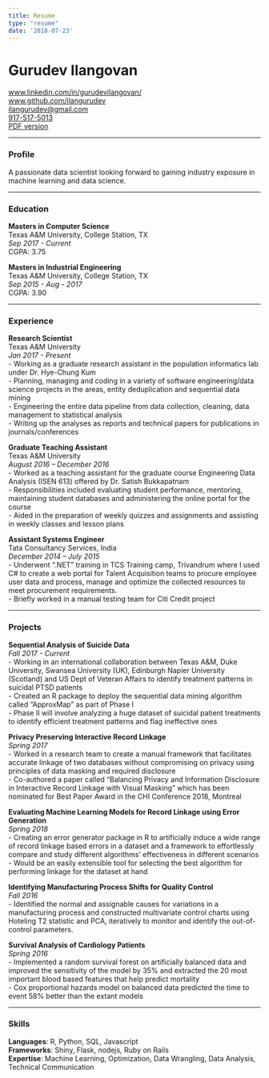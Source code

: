 ```yaml
---
title: Resume
type: "resume"
date: '2018-07-23'
---
```



# Gurudev Ilangovan

[www.linkedin.com/in/gurudevilangovan/](https://www.linkedin.com/in/gurudevilangovan/)    
[www.github.com/ilangurudev](https://www.github.com/ilangurudev")    
[ilangurudev@gmail.com](mailto:ilangurudev@gmail.com)    
[917-517-5013](tel:9175175013)    
<a href="https://drive.google.com/open?id=1x3RTYv7wBau9pH0Ds3PcKfj0Zgj8SB5n" target="_blank">PDF version</a>


---

### Profile      
A passionate data scientist looking forward to gaining industry exposure in machine learning and data science.

---

### Education
**Masters in Computer Science**   
Texas A&M University, College Station, TX  
*Sep 2017 - Current*  
CGPA: 3.75

**Masters in Industrial Engineering**  
Texas A&M University, College Station, TX  
*Sep 2015 - Aug - 2017*  
CGPA: 3.90

---

### Experience

**Research Scientist**  
Texas A&M University  
*Jan 2017 - Present*    
- Working as a graduate research assistant in the population informatics lab under Dr. Hye-Chung Kum    
- Planning, managing and coding in a variety of software engineering/data science projects in the areas, entity
deduplication and sequential data mining    
- Engineering the entire data pipeline from data collection, cleaning, data management to statistical analysis    
- Writing up the analyses as reports and technical papers for publications in journals/conferences

**Graduate Teaching Assistant**   
Texas A&M University    
*August 2016 – December 2016*   
- Worked as a teaching assistant for the graduate course Engineering Data Analysis (ISEN 613) offered by Dr. Satish Bukkapatnam   
- Responsibilities included evaluating student performance, mentoring, maintaining student databases and
administering the online portal for the course    
- Aided in the preparation of weekly quizzes and assignments and assisting in weekly classes and lesson plans   

**Assistant Systems Engineer**    
Tata Consultancy Services, India    
*December 2014 – July 2015*   
- Underwent ".NET" training in TCS Training camp, Trivandrum where I used C# to create a web portal for
Talent Acquisition teams to procure employee user data and process, manage and optimize the collected
resources to meet procurement requirements.   
- Briefly worked in a manual testing team for Citi Credit project

---

### Projects

**Sequential Analysis of Suicide Data**   
*Fall 2017 - Current*   
- Working in an international collaboration between Texas A&amp;M, Duke University, Swansea University (UK), Edinburgh
Napier University (Scotland) and US Dept of Veteran Affairs to identify treatment patterns in suicidal PTSD patients       
- Created an R package to deploy the sequential data mining algorithm called “ApproxMap” as part of Phase I      
- Phase II will involve analyzing a huge dataset of suicidal patient treatments to identify efficient treatment patterns
and flag ineffective ones   

**Privacy Preserving Interactive Record Linkage**      
*Spring 2017*      
- Worked in a research team to create a manual framework that facilitates accurate linkage of two databases without
compromising on privacy using principles of data masking and required disclosure      
- Co-authored a paper called “Balancing Privacy and Information Disclosure in Interactive Record Linkage with Visual
Masking” which has been nominated for Best Paper Award in the CHI Conference 2018, Montreal

**Evaluating Machine Learning Models for Record Linkage using Error Generation**       
*Spring 2018*      
- Creating an error generator package in R to artificially induce a wide range of record linkage based errors in a dataset
and a framework to effortlessly compare and study different algorithms’ effectiveness in different scenarios      
- Would be an easily extensible tool for selecting the best algorithm for performing linkage for the dataset at hand

**Identifying Manufacturing Process Shifts for Quality Control**       
*Fall 2016*      
- Identified the normal and assignable causes for variations in a manufacturing process and constructed multivariate
control charts using Hoteling T2 statistic and PCA, iteratively to monitor and identify the out-of-control parameters.

**Survival Analysis of Cardiology Patients**       
*Spring 2016*      
- Implemented a random survival forest on artificially balanced data and improved the sensitivity of the model by 35%
and extracted the 20 most important blood based features that help predict mortality      
- Cox proportional hazards model on balanced data predicted the time to event 58% better than the extant models

---

### Skills      
**Languages**: R, Python, SQL, Javascript   
**Frameworks**: Shiny, Flask, nodejs, Ruby on Rails   
**Expertise**: Machine Learning, Optimization, Data Wrangling, Data Analysis, Technical Communication

